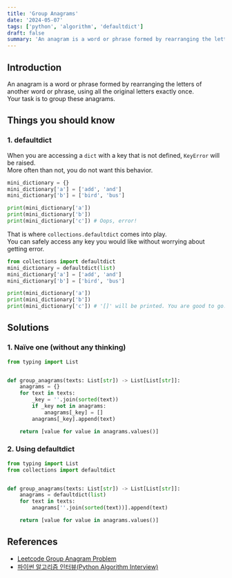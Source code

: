 ```yaml
---
title: 'Group Anagrams' 
date: '2024-05-07'
tags: ['python', 'algorithm', 'defaultdict']
draft: false
summary: 'An anagram is a word or phrase formed by rearranging the letters of another word or phrase, using all the original letters exactly once. Group these!'
---
```


## Introduction
An anagram is a word or phrase formed by rearranging the letters of another word or phrase, using all the original letters exactly once.  
Your task is to group these anagrams.

## Things you should know
### 1. defaultdict
When you are accessing a `dict` with a key that is not defined, `KeyError` will be raised.  
More often than not, you do not want this behavior.

```python:ordinary-dict.py
mini_dictionary = {}
mini_dictionary['a'] = ['add', 'and']
mini_dictionary['b'] = ['bird', 'bus']

print(mini_dictionary['a'])
print(mini_dictionary['b'])
print(mini_dictionary['c']) # Oops, error!
```

That is where `collections.defaultdict` comes into play.  
You can safely access any key you would like without worrying about getting error.
```python:default-dict.py
from collections import defaultdict
mini_dictionary = defaultdict(list)
mini_dictionary['a'] = ['add', 'and']
mini_dictionary['b'] = ['bird', 'bus']

print(mini_dictionary['a'])
print(mini_dictionary['b'])
print(mini_dictionary['c']) # '[]' will be printed. You are good to go.
```

## Solutions
### 1. Naïve one (without any thinking)
```python:main.py
from typing import List


def group_anagrams(texts: List[str]) -> List[List[str]]:
    anagrams = {}
    for text in texts:
        _key = ''.join(sorted(text))
        if _key not in anagrams:
            anagrams[_key] = []
        anagrams[_key].append(text)

    return [value for value in anagrams.values()]
```

### 2. Using defaultdict
```python:main.py
from typing import List
from collections import defaultdict


def group_anagrams(texts: List[str]) -> List[List[str]]:
    anagrams = defaultdict(list)
    for text in texts:
        anagrams[''.join(sorted(text))].append(text)

    return [value for value in anagrams.values()]
```

## References
- [Leetcode Group Anagram Problem](https://leetcode.com/problems/group-anagrams)
- [파이썬 알고리즘 인터뷰(Python Algorithm Interview)](https://www.aladin.co.kr/shop/wproduct.aspx?ItemId=245495826)  